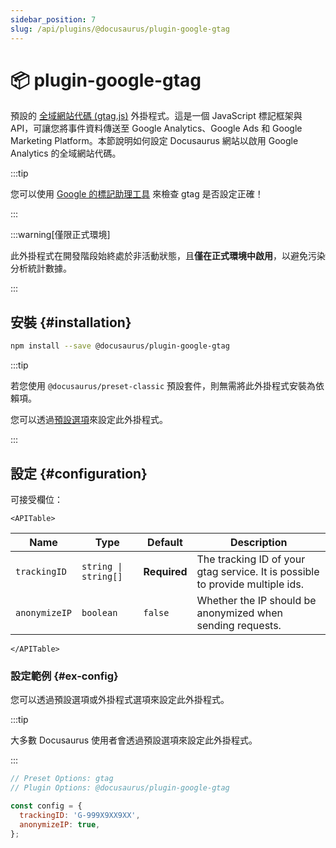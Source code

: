 ```yaml
---
sidebar_position: 7
slug: /api/plugins/@docusaurus/plugin-google-gtag
---
```


# 📦 plugin-google-gtag


預設的 [全域網站代碼 (gtag.js)](https://developers.google.com/tag-platform/gtagjs) 外掛程式。這是一個 JavaScript 標記框架與 API，可讓您將事件資料傳送至 Google Analytics、Google Ads 和 Google Marketing Platform。本節說明如何設定 Docusaurus 網站以啟用 Google Analytics 的全域網站代碼。

:::tip

您可以使用 [Google 的標記助理工具](https://tagassistant.google.com/) 來檢查 gtag 是否設定正確！

:::

:::warning[僅限正式環境]

此外掛程式在開發階段始終處於非活動狀態，且**僅在正式環境中啟用**，以避免污染分析統計數據。

:::

## 安裝 {#installation}

```bash npm2yarn
npm install --save @docusaurus/plugin-google-gtag
```

:::tip

若您使用 `@docusaurus/preset-classic` 預設套件，則無需將此外掛程式安裝為依賴項。

您可以透過[預設選項](../../using-plugins.mdx#docusauruspreset-classic)來設定此外掛程式。

:::

## 設定 {#configuration}

可接受欄位：

```mdx-code-block
<APITable>
```

| Name | Type | Default | Description |
| --- | --- | --- | --- |
| `trackingID` | <code>string \| string[]</code> | **Required** | The tracking ID of your gtag service. It is possible to provide multiple ids. |
| `anonymizeIP` | `boolean` | `false` | Whether the IP should be anonymized when sending requests. |

```mdx-code-block
</APITable>
```

### 設定範例 {#ex-config}

您可以透過預設選項或外掛程式選項來設定此外掛程式。

:::tip

大多數 Docusaurus 使用者會透過預設選項來設定此外掛程式。

:::

```js config-tabs
// Preset Options: gtag
// Plugin Options: @docusaurus/plugin-google-gtag

const config = {
  trackingID: 'G-999X9XX9XX',
  anonymizeIP: true,
};
```